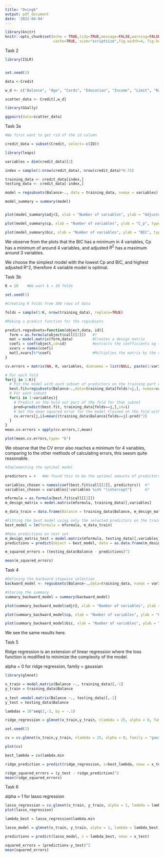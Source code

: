 ```yaml
---
title: "Oving6"
output: pdf_document
date: '2022-04-04'
---
```


```r
library(knitr)
knitr::opts_chunk$set(echo = TRUE,tidy=TRUE,message=FALSE,warning=FALSE,strip.white=TRUE,prompt=FALSE,
                      cache=TRUE, size="scriptsize",fig.width=4, fig.height=3,fig.align = "center")
```

Task 2


```r
library(ISLR)


set.seed(1)

data <-Credit

w_d <- c("Balance", "Age", "Cards", "Education", "Income", "Limit", "Rating")

scatter_data <- Credit[,w_d]

library(GGally)

ggpairs(data=scatter_data)

```

Task 3a

```r

#We first want to get rid of the id column

credit_data = subset(Credit, select=-c(ID))

library(leaps)

variables = dim(credit_data)[2]

index = sample(1:nrow(credit_data), nrow(credit_data)*0.75)

training_data <- credit_data[index,]
testing_data <- credit_data[-index,]

model = regsubsets(Balance~., data = training_data, nvmax = variables)

model_summary = summary(model)


plot(model_summary$adjr2, xlab = "Number of variables", ylab = "Adjusted R^2", type = "l")
```
```r
plot(model_summary$cp, xlab = "Number of variables", ylab = "C_p", type = "l")
```
```r

plot(model_summary$bic, xlab = "Number of variables", ylab = "BIC", type = "l")

```

We observe from the plots that the BIC has a minimum in 4 variables, Cp has a minimum of around 4 variables, and adjusted $R^2$ has a maximum around 3 variables.

We choose the simplest model with the lowest Cp and BIC, and highest adjusted R^2, therefore 4 variable model is optimal.

Task 3b

```r
K = 10    #We want k = 10 folds

set.seed(1)

#Creating K folds from 300 rows of data

folds = sample(1:K, nrow(training_data), replace=TRUE)

#Making a predict function for the regsubsets 

predict.regsubsets=function(object,data, id){
  form = as.formula(object$call[[2]])   #?
  mat = model.matrix(form,data)         #Creates a design matrix
  coefi = coef(object,id=id)            #extracts the coefficients og the models
  xvars = names(coefi)                  
  mat[,xvars]%*%coefi                   #Multiplies the matrix by the coefficients
}

cv.errors = matrix(NA, K, variables, dimnames = list(NULL, paste(1:variables)))

# For each fold
for(j in 1:K){
  # Fit the model with each subset of predictors on the training part of the fold
  best.fit=regsubsets(Balance~.,data=training_data[folds!=j,], nvmax=variables) 
  # For each subset
  for(i in 1:variables){
    # Predict on the hold out part of the fold for that subset
    pred=predict(best.fit, training_data[folds==j,],id=i)
    # Get the mean squared error for the model trained on the fold with the subset
    cv.errors[j,i]=mean((training_data$Balance[folds==j]-pred)^2)
  }
}
mean.cv.errors = apply(cv.errors,2,mean)

plot(mean.cv.errors,type= "b")

```

We observe that the CV error also reaches a minimum for 4 variables, comparing to the other methods of calculating errors, this seesm quite reasonable.

```r
#Implementing the optimal model

predictors = 4   #We found this to be the optimal amounts of predictors

variables_chosen = names(coef(best.fit$call[[2]], predictors))  #?
variables_chosen = variables[!variables %in% "(intercept"]      #?

mformula = as.formula(best.fit$call[[2]])
m_design_matrix = model.matrix(mformula, training_data)[,variables]

m_data_train = data.frame(Balance = training_data$Balance, m_design_matrix)

#Fitting the best model using only the selected predictors on the training data
best_model = lm(formula = mformula, m_data_train)

#Make predictions on test set
m_design_matrix_test = model.matrix(mformula, testing_data)[,variables_chosen]
predictions = predict(object = best_model, data = as.data.frame(m_design_matrix_test))

m_squared_errors = (testing_data$Balance - predictions)^2

mean(m_squared_errors)

```

Task 4

```r

#Defining the backward stepwise selection
backward_model <- regsubsets(Balance~.,data=training_data, nvmax = variables, method = "backward")

#Storing the summary
summary_backward_model = summary(backward_model)

plot(summary_backward_model$adjr2, xlab = "Number of variables", ylab = "Adjusted R^2", type= "l")

```
```r
plot(summary_backward_model$cp, xlab = "Number of variables", ylab = "Cp", type= "l")
```
```r
plot(summary_backward_model$bic, xlab = "Number of variables", ylab = "BIC", type= "l")
```

We see the same results here.

Task 5

Ridge regression is an extension of linear regression where the loss function is modified to minimize the complexity of the model. 

alpha = 0 for ridge regression, family = gaussian

```r
library(glmnet)

x_train = model.matrix(Balance ~., training_data)[,-1]
y_train = training_data$Balance
  
x_test =model.matrix(Balance ~., testing_data)[,-1]
y_test = testing_data$Balance

lambdas = 10^seq(2,-3, by = -.1)

ridge_regression = glmnet(x_train,y_train, nlambda = 25, alpha = 0, family = "gaussian")

set.seed(1)

cv = cv.glmnet(x_train,y_train, nlambda = 25, alpha = 0, family = "gaussian")

plot(cv)
```

```r
best_lambda = cv$lambda.min

ridge_prediction = predict(ridge_regression, s=best_lambda, newx = x_test)

ridge_squared_errors = (y_test - ridge_prediction)^2
mean(ridge_squared_errors)
```


Task 6

alpha = 1 for lasso regression

```r

lasso_regression = cv.glmnet(x_train, y_train, alpha = 1, lambda = lambdas,standardize = TRUE, nfolds = 5)
plot(lasso_regression)


```
```r

lambda_best = lasso_regression$lambda.min 

lasso_model = glmnet(x_train, y_train, alpha = 1, lambda = lambda_best, standardize = TRUE)

predictions = predict(lasso_model, s = lambda_best, newx = x_test)

squared_errors = (predictions-y_test)^2
mean(squared_errors)

```
